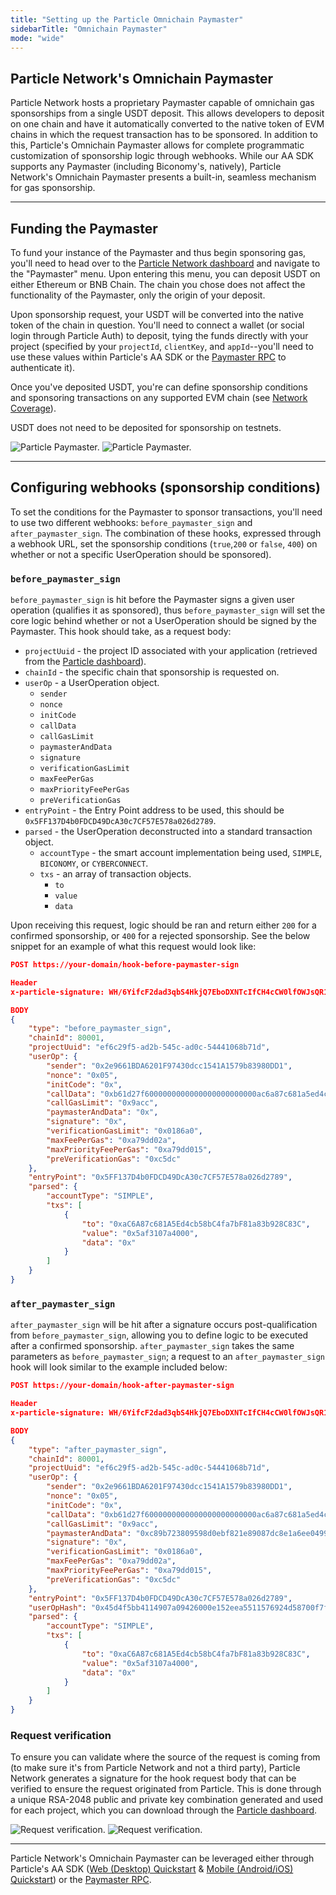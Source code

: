 ```yaml
---
title: "Setting up the Particle Omnichain Paymaster"
sidebarTitle: "Omnichain Paymaster"
mode: "wide"
---
```


## Particle Network's Omnichain Paymaster

Particle Network hosts a proprietary Paymaster capable of omnichain gas sponsorships from a single USDT deposit. This allows developers to deposit on one chain and have it automatically converted to the native token of EVM chains in which the request transaction has to be sponsored. In addition to this, Particle's Omnichain Paymaster allows for complete programmatic customization of sponsorship logic through webhooks. While our AA SDK supports any Paymaster (including Biconomy's, natively), Particle Network's Omnichain Paymaster presents a built-in, seamless mechanism for gas sponsorship.

***

## Funding the Paymaster

To fund your instance of the Paymaster and thus begin sponsoring gas, you'll need to head over to the [Particle Network dashboard](https://dashboard.particle.network) and navigate to the "Paymaster" menu. Upon entering this menu, you can deposit USDT on either Ethereum or BNB Chain. The chain you chose does not affect the functionality of the Paymaster, only the origin of your deposit. 

Upon sponsorship request, your USDT will be converted into the native token of the chain in question. You'll need to connect a wallet (or social login through Particle Auth) to deposit, tying the funds directly with your project (specified by your `projectId`, `clientKey`, and `appId`--you'll need to use these values within Particle's AA SDK or the [Paymaster RPC](/api/aa/paymaster/paymasterbalance) to authenticate it).

Once you've deposited USDT, you're can define sponsorship conditions and sponsoring transactions on any supported EVM chain (see [Network Coverage](/resources/quickstart/network-coverage)).

<Note>USDT does not need to be deposited for sponsorship on testnets.</Note>

<img
  className="block dark:hidden"
  src="/resources/integrations/aa/images/paymaster.png"
  alt="Particle Paymaster."
/>
<img
  className="hidden dark:block"
  src="/resources/integrations/aa/images/paymaster.png"
  alt="Particle Paymaster."
/>

***

## Configuring webhooks (sponsorship conditions)

To set the conditions for the Paymaster to sponsor transactions, you'll need to use two different webhooks: `before_paymaster_sign` and `after_paymaster_sign`. The combination of these hooks, expressed through a webhook URL, set the sponsorship conditions (`true`,`200` or `false`, `400`) on whether or not a specific UserOperation should be sponsored).

### `before_paymaster_sign`

`before_paymaster_sign` is hit before the Paymaster signs a given user operation (qualifies it as sponsored), thus `before_paymaster_sign` will set the core logic behind whether or not a UserOperation should be signed by the Paymaster. This hook should take, as a request body:

- `projectUuid` - the project ID associated with your application (retrieved from the [Particle dashboard](https://dashboard.particle.network)).
- `chainId` - the specific chain that sponsorship is requested on.
- `userOp` - a UserOperation object.
  - `sender`
  - `nonce`
  - `initCode`
  - `callData`
  - `callGasLimit`
  - `paymasterAndData`
  - `signature`
  - `verificationGasLimit`
  - `maxFeePerGas`
  - `maxPriorityFeePerGas`
  - `preVerificationGas`
- `entryPoint` - the Entry Point address to be used, this should be `0x5FF137D4b0FDCD49DcA30c7CF57E578a026d2789`.
- `parsed` - the UserOperation deconstructed into a standard transaction object.
  - `accountType` - the smart account implementation being used, `SIMPLE`, `BICONOMY`, or `CYBERCONNECT`.
  - `txs` - an array of transaction objects.
    - `to`
    - `value`
    - `data`

Upon receiving this request, logic should be ran and return either `200` for a confirmed sponsorship, or `400` for a rejected sponsorship. See the below snippet for an example of what this request would look like:

```json JSON
POST https://your-domain/hook-before-paymaster-sign

Header
x-particle-signature: WH/6YifcF2dad3qbS4HkjQ7EboDXNTcIfCH4cCW0lfOWJsQR1GPoHZpqtqr3XedAG3bi+RlTUGmetJiaiCqflr1+dWuXFsvrML7LNu2wWNDzlGAEM3iLwrdHl1vIZx6ftlbYyyQD4CHEBpDhbnrDn2IGj64dF8nmho4gc/PNQQUTBJL+Xy0MEHVLSNSDeRMA5/BhwFjiufvDqmW3verX/ynvUAVLnLiAWkVnN2aBF4TncsqV37W8EN3q2SILpdnbG2UWzeawg+0owtw9xgo4QXgqi8PfYrd3ta5PxjoenbUA7OBJtXt4R/TwYs8Vb+mggJ+ZbrJrVd45F8U9hNt7bQ==

BODY
{
    "type": "before_paymaster_sign",
    "chainId": 80001,
    "projectUuid": "ef6c29f5-ad2b-545c-ad0c-54441068b71d",
    "userOp": {
        "sender": "0x2e9661BDA6201F97430dcc1541A1579b83980DD1",
        "nonce": "0x05",
        "initCode": "0x",
        "callData": "0xb61d27f6000000000000000000000000ac6a87c681a5ed4cb58bc4fa7bf81a83b928c83c00000000000000000000000000000000000000000000000000005af3107a400000000000000000000000000000000000000000000000000000000000000000600000000000000000000000000000000000000000000000000000000000000000",
        "callGasLimit": "0x9acc",
        "paymasterAndData": "0x",
        "signature": "0x",
        "verificationGasLimit": "0x0186a0",
        "maxFeePerGas": "0xa79dd02a",
        "maxPriorityFeePerGas": "0xa79dd015",
        "preVerificationGas": "0xc5dc"
    },
    "entryPoint": "0x5FF137D4b0FDCD49DcA30c7CF57E578a026d2789",
    "parsed": {
        "accountType": "SIMPLE",
        "txs": [
            {
                "to": "0xaC6A87c681A5Ed4cb58bC4fa7bF81a83b928C83C",
                "value": "0x5af3107a4000",
                "data": "0x"
            }
        ]
    }
}

```

### `after_paymaster_sign`

`after_paymaster_sign` will be hit after a signature occurs post-qualification from `before_paymaster_sign`, allowing you to define logic to be executed after a confirmed sponsorship. `after_paymaster_sign` takes the same parameters as `before_paymaster_sign`; a request to an `after_paymaster_sign` hook will look similar to the example included below:

```json JSON
POST https://your-domain/hook-after-paymaster-sign

Header
x-particle-signature: WH/6YifcF2dad3qbS4HkjQ7EboDXNTcIfCH4cCW0lfOWJsQR1GPoHZpqtqr3XedAG3bi+RlTUGmetJiaiCqflr1+dWuXFsvrML7LNu2wWNDzlGAEM3iLwrdHl1vIZx6ftlbYyyQD4CHEBpDhbnrDn2IGj64dF8nmho4gc/PNQQUTBJL+Xy0MEHVLSNSDeRMA5/BhwFjiufvDqmW3verX/ynvUAVLnLiAWkVnN2aBF4TncsqV37W8EN3q2SILpdnbG2UWzeawg+0owtw9xgo4QXgqi8PfYrd3ta5PxjoenbUA7OBJtXt4R/TwYs8Vb+mggJ+ZbrJrVd45F8U9hNt7bQ==

BODY
{
    "type": "after_paymaster_sign",
    "chainId": 80001,
    "projectUuid": "ef6c29f5-ad2b-545c-ad0c-54441068b71d",
    "userOp": {
        "sender": "0x2e9661BDA6201F97430dcc1541A1579b83980DD1",
        "nonce": "0x05",
        "initCode": "0x",
        "callData": "0xb61d27f6000000000000000000000000ac6a87c681a5ed4cb58bc4fa7bf81a83b928c83c00000000000000000000000000000000000000000000000000005af3107a400000000000000000000000000000000000000000000000000000000000000000600000000000000000000000000000000000000000000000000000000000000000",
        "callGasLimit": "0x9acc",
        "paymasterAndData": "0xc89b723809598d0ebf821e89087dc8e1a6ee04990000000000000000000000000000000000000000000000000000000065520368000000000000000000000000000000000000000000000000000000000000000053264ff4c95bfc05d0635b8745f698911a103d11e4995f2d532e931807800aa0313d269ef5824ea5d122af0b08e70c0777898add80e70fffbd81154760eac0991b",
        "signature": "0x",
        "verificationGasLimit": "0x0186a0",
        "maxFeePerGas": "0xa79dd02a",
        "maxPriorityFeePerGas": "0xa79dd015",
        "preVerificationGas": "0xc5dc"
    },
    "entryPoint": "0x5FF137D4b0FDCD49DcA30c7CF57E578a026d2789",
    "userOpHash": "0x45d4f5bb4114907a09426000e152eea5511576924d58700f7f2561f32a552476",
    "parsed": {
        "accountType": "SIMPLE",
        "txs": [
            {
                "to": "0xaC6A87c681A5Ed4cb58bC4fa7bF81a83b928C83C",
                "value": "0x5af3107a4000",
                "data": "0x"
            }
        ]
    }
}

```

### Request verification

To ensure you can validate where the source of the request is coming from (to make sure it's from Particle Network and not a third party), Particle Network generates a signature for the hook request body that can be verified to ensure the request originated from Particle. This is done through a unique RSA-2048 public and private key combination generated and used for each project, which you can download through the [Particle dashboard](https://dashboard.particle.network).

<img
  className="block dark:hidden"
  src="/resources/integrations/aa/images/validate.png"
  alt="Request verification."
/>
<img
  className="hidden dark:block"
  src="/resources/integrations/aa/images/validate.png"
  alt="Request verification."
/>

***

<Tip>Particle Network's Omnichain Paymaster can be leveraged either through Particle's AA SDK ([Web (Desktop) Quickstart](/resources/quickstart/aa/web-aa) & [Mobile (Android/iOS) Quickstart](/resources/quickstart/aa/mobile-aa)) or the [Paymaster RPC](/api/aa/paymaster/paymasterbalance).</Tip>